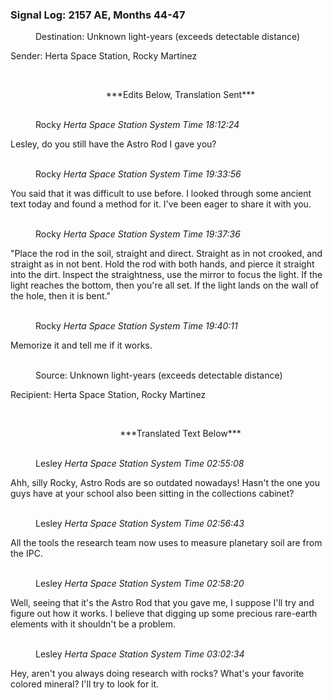 ===Signal Log: 2157 AE, Months 44-47===
:Destination: Unknown light-years (exceeds detectable distance)
:
Sender: Herta Space Station, Rocky Martinez
:<br /><div align="center">***Edits Below, Translation Sent***</div>
:<br />Rocky ''Herta Space Station System Time 18:12:24''
:
Lesley, do you still have the Astro Rod I gave you?
:<br />Rocky ''Herta Space Station System Time 19:33:56''
:
You said that it was difficult to use before. I looked through some ancient text today and found a method for it. I've been eager to share it with you.
:<br />Rocky ''Herta Space Station System Time 19:37:36''
:
"Place the rod in the soil, straight and direct. Straight as in not crooked, and straight as in not bent. Hold the rod with both hands, and pierce it straight into the dirt. Inspect the straightness, use the mirror to focus the light. If the light reaches the bottom, then you're all set. If the light lands on the wall of the hole, then it is bent."
:<br />Rocky ''Herta Space Station System Time 19:40:11''
:
Memorize it and tell me if it works.
:<br />Source: Unknown light-years (exceeds detectable distance)
:
Recipient: Herta Space Station, Rocky Martinez
:<br /><div align="center">***Translated Text Below***</div>
:<br />Lesley ''Herta Space Station System Time 02:55:08''
:
Ahh, silly Rocky, Astro Rods are so outdated nowadays! Hasn't the one you guys have at your school also been sitting in the collections cabinet?
:<br />Lesley ''Herta Space Station System Time 02:56:43''
:
All the tools the research team now uses to measure planetary soil are from the IPC.
:<br />Lesley ''Herta Space Station System Time 02:58:20''
:
Well, seeing that it's the Astro Rod that you gave me, I suppose I'll try and figure out how it works. I believe that digging up some precious rare-earth elements with it shouldn't be a problem.
:<br />Lesley ''Herta Space Station System Time 03:02:34''
:
Hey, aren't you always doing research with rocks? What's your favorite colored mineral? I'll try to look for it.

